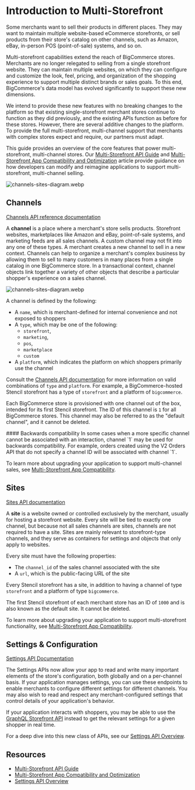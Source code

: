 # Introduction to Multi-Storefront

Some merchants want to sell their products in different places. They may want to maintain multiple website-based eCommerce storefronts, or sell products from their store's catalog on other channels, such as Amazon, eBay, in-person POS (point-of-sale) systems, and so on.

Multi-storefront capabilities extend the reach of BigCommerce stores. Merchants are no longer relegated to selling from a single storefront website. They can maintain multiple websites, on which they can configure and customize the look, feel, pricing, and organization of the shopping experience to support multiple distinct brands or sales goals. To this end, BigCommerce's data model has evolved significantly to support these new dimensions.

We intend to provide these new features with no breaking changes to the platform so that existing single-storefront merchant stores continue to function as they did previously, and the existing APIs function as before for these stores. However, there are several additive changes to the platform. To provide the full multi-storefront, multi-channel support that merchants with complex stores expect and require, our partners must adapt.

This guide provides an overview of the core features that power multi-storefront, multi-channel stores. Our [Multi-Storefront API Guide](/api-docs/multi-storefront/api-guide) and [Multi-Storefront App Compatibility and Optimization](/api-docs/apps/multi-storefront) article provide guidance on how developers can modify and reimagine applications to support multi-storefront, multi-channel selling.

![channels-sites-diagram.webp](https://storage.cloud.google.com/bigcommerce-production-dev-center/images/msf-beta-guide/channels-sites-diagram.webp)

## Channels

[Channels API reference documentation](/docs/rest-management/channels)

A **channel** is a place where a merchant's store sells products. Storefront websites, marketplaces like Amazon and eBay, point-of-sale systems, and marketing feeds are all sales channels. A custom channel may not fit into any one of these types. A merchant creates a new channel to sell in a new context. Channels can help to organize a merchant's complex business by allowing them to sell to many customers in many places from a single catalog in one BigCommerce store. In a transactional context, channel objects link together a variety of other objects that describe a particular shopper's experience on a sales channel. 

![channels-sites-diagram.webp](https://storage.cloud.google.com/bigcommerce-production-dev-center/images/msf-beta-guide/channels-sites-diagram.webp)

A channel is defined by the following:

* A `name`, which is merchant-defined for internal convenience and not exposed to shoppers
* A `type`, which may be one of the following:
  * `storefront`, 
  * `marketing`, 
  * `pos`, 
  * `marketplace`
  * `custom`
* A `platform`, which indicates the platform on which shoppers primarily use the channel

Consult the [Channels API documentation](/docs/rest-management/channels#create-a-channel) for more information on valid combinations of `type` and `platform`. For example, a BigCommerce-hosted Stencil storefront has a type of `storefront` and a platform of `bigcommerce`.

Each BigCommerce store is provisioned with one channel out of the box, intended for its first Stencil storefront. The ID of this channel is `1` for all BigCommerce stores. This channel may also be referred to as the "default channel", and it cannot be deleted. 

<Callout type="info">
#### Backwards compatibility
In some cases when a more specific channel cannot be associated with an interaction, channel `1` may be used for backwards compatibility. For example, orders created using the V2 Orders API that do not specify a channel ID will be associated with channel `1`.
</Callout>

To learn more about upgrading your application to support multi-channel sales, see [Multi-Storefront App Compatibility](/api-docs/apps/multi-storefront#upgrading-existing-apps).

## Sites

[Sites API documentation](/docs/rest-management/sites)

A **site** is a website owned or controlled exclusively by the merchant, usually for hosting a storefront website. Every site will be tied to exactly one channel, but because not all sales channels are sites, channels are not required to have a site. Sites are mainly relevant to storefront-type channels, and they serve as containers for settings and objects that only apply to websites.

Every site must have the following properties:

* The `channel_id` of the sales channel associated with the site
* A `url`, which is the public-facing URL of the site

Every Stencil storefront has a site, in addition to having a channel of type `storefront` and a platform of type `bigcommerce`.

The first Stencil storefront of each merchant store has an ID of `1000` and is also known as the default site. It cannot be deleted.

To learn more about upgrading your application to support multi-storefront functionality, see [Multi-Storefront App Compatibility](/api-docs/apps/multi-storefront#upgrading-existing-apps).

## Settings & Configuration

[Settings API Documentation](/docs/rest-management/settings)

The Settings APIs now allow your app to read and write many important elements of the store's configuration, both globally and on a per-channel basis. If your application manages settings, you can use these endpoints to enable merchants to configure different settings for different channels. You may also wish to read and respect any merchant-configured settings that control details of your application's behavior.

If your application interacts with shoppers, you may be able to use the [GraphQL Storefront API](/api-docs/storefront/graphql/graphql-storefront-api-overview) instead to get the relevant settings for a given shopper in real time.

For a deep dive into this new class of APIs, see our [Settings API Overview](/api-docs/store-management/settings).

## Resources
* [Multi-Storefront API Guide](/api-docs/multi-storefront/api-guide)
* [Multi-Storefront App Compatibility and Optimization](/api-docs/apps/multi-storefront)
* [Settings API Overview](/api-docs/store-management/settings)
